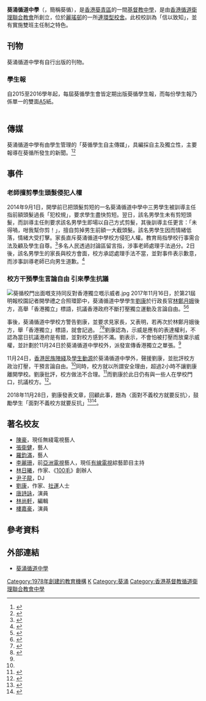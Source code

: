 {{redirect3|葵涌中學}}
{{Coord|22.3523|114.1302|display=title}}
{{Infobox school
| name = 葵涌循道中學<br/>{{lang|en|Kwai Chung Methodist College}}
| nickname = 葵循
| image = 葵循嘅黃昏.jpg
| logo =
| motto = 信以致知
| established = 1978年
| type = 津貼中學
| religion = [[基督教|基督教]][[循道宗|循道宗]]
| affiliation = [[香港基督教循道衛理聯合教會|香港基督教循道衛理聯合教會]]
| superintendent = 梁郇光先生
| principal = 林美儀女士
| vice_principal = 鄭榮華先生 (教學)<br>梁偉漢先生 (學生培育協調)<br>溫家輝先生 (專業發展)
| assistant_principal = 李鎮標先生
| address = {{HKG}}[[葵涌|葵涌]][[華瑤路|華瑤路]]15號
| website = {{url|http://www.kcmc.edu.hk/}}
| telephone = {{tel|852|2745 0010}}
| fax = {{tel|852|2310 8900}}
}}

'''葵涌循道中學'''（{{lang-en|Kwai Chung Methodist College}}，簡稱葵循），是[[香港|香港]][[葵青區|葵青區]]的一間[[基督教|基督教]][[中學|中學]]，是由[[香港循道衛理聯合教會|香港循道衛理聯合教會]]所創立，位於[[麗瑤邨|麗瑤邨]]的一所[[連環型校舍|連環型校舍]]。此校校訓為「信以致知」，並有實施雙班主任制之特色。

==刊物==
葵涌循道中學有自行出版的刊物。
===學生報===

自2015至2016學年起，每屆葵循學生會皆定期出版葵循學生報，而每份學生報乃係單一的雙面[[A5|A5]]紙。
{| class="wikitable"
|-
|-
!width="15%"|內閣
!width="70%"|學生報名稱
!width="10%"|學年
!width="5%"|參考
|-
|Wi-Fi
|《膠紙》
|2015至2016學年
|<ref>{{cite web|author1=葵涌循道中學2015-2016年度學生會Wi-Fi|title=11月10日開始，學生會將會推出免費派發《膠紙》行動|url=https://www.facebook.com/kcmc.wifi/posts/778975012212772|agency=[[Facebook|Facebook]]|date=2016-06-04|accessdate=2016-06-04|7=|archive-date=2020-03-28|archive-url=https://web.archive.org/web/20200328062605/https://www.facebook.com/kcmc.wifi/posts/778975012212772|dead-url=no}}</ref>
|-
|Promise
|《刻板》 
|2016至2017學年
|<ref>{{cite web|author1=葵涌循道中學2016-17年度學生會Promise|title=第四期學生報《刻板》已經出版|url=https://www.facebook.com/kcmcpromise/photos/a.648317945333528.1073741827.642432855922037/738520332979955|agency=[[Facebook|Facebook]]|date=2016-01-06|accessdate=2016-01-06|7=|archive-date=2020-03-28|archive-url=https://web.archive.org/web/20200328062605/https://www.facebook.com/kcmcpromise/photos/a.648317945333528.1073741827.642432855922037/738520332979955|dead-url=no}}</ref>
|-
|}

==傳媒==
葵涌循道中學有由學生管理的「葵循學生自主傳媒」，具編採自主及獨立性，主要報導在葵循所發生的新聞。<ref>{{cite_news|url=http://news.ltn.com.tw/news/world/breakingnews/1735347|title=自我審查？模擬城市建造不讓玩家用「中共」、「六四」|work=《[[自由時報|自由時報]]》|date=2016-06-20|accessdate=2016-11-04|archive-date=2016-11-04|archive-url=https://web.archive.org/web/20161104205311/http://news.ltn.com.tw/news/world/breakingnews/1735347|dead-url=no}}</ref><ref>{{cite web|title=關於葵循學生自主傳媒|url=https://www.facebook.com/KCMCSAM/about/?tab=page_info|agency=[[Facebook|Facebook]]|accessdate=2016-11-04|5=|archive-date=2020-08-19|archive-url=https://web.archive.org/web/20200819070417/https://www.facebook.com/KCMCSAM/about/?tab=page_info|dead-url=no}}</ref>

==事件==
===老師擅剪學生頭髮侵犯人權===
2014年9月1日，開學前已把頭髮剪短的一名葵涌循道中學中三男學生被訓導主任指前額頭髮過長「犯校規」，要求學生盡快剪短。翌日，該名男學生未有剪短頭髮，而訓導主任則要求該名男學生即場以自己方式剪髮，其後訓導主任更言：「未得喎，咁我幫你剪！」，擅自剪掉男生前額一大截頭髮。該名男學生因而情緒低落，情緒大受打擊。家長直斥葵涌循道中學校方侵犯人權。教育局指學校行事需合法及顧及學生自尊。<ref>{{cite_news|url=http://orientaldaily.on.cc/cnt/news/20140903/00176_047.html|title=剪男生頭髮 老師「執法」惹爭議|work=《[[東方日報|東方日報]]》|date=2014-09-03|accessdate=2016-11-04|archive-url=https://web.archive.org/web/20160731002413/http://orientaldaily.on.cc/cnt/news/20140903/00176_047.html|archive-date=2016-07-31|dead-url=yes}}</ref>多名人民透過討論區留言指，涉事老師處理手法過分。2日後，該名男學生的家長與校方會面，校方承認處理手法不當，並對事件表示歉意，而涉事訓導老師已向男生道歉。<ref>{{cite_news|url=http://orientaldaily.oriental.com.hk/cnt/news/20140904/00176_032.html|title=強剪男生頭髮 訓導老師道歉|work=《[[東方日報|東方日報]]》|date=2014-09-04|accessdate=2016-11-04|archive-url=https://web.archive.org/web/20161104204439/http://orientaldaily.oriental.com.hk/cnt/news/20140904/00176_032.html|archive-date=2016-11-04|dead-url=yes}}</ref>
===校方干預學生言論自由 引來學生抗議===
[[File:葵循校門出面嘅支持同反對香港獨立嘅示威者.jpg|thumb]]
2017年11月16日，於第21屆明報校園記者開學禮之合照環節中，葵涌循道中學學生[[劉康_(香港)|劉康]]於行政長官[[林鄭月娥|林鄭月娥]]後方，高舉「香港獨立」標語，抗議香港政府不斷打壓獨立運動及言論自由。<ref name = "hk011">{{cite_news|url=https://www.hk01.com/社會新聞/134151/政壇諸事町-突襲-林鄭成功-中五生合照時展示-港獨-標語|title=【政壇諸事町】「突襲」林鄭成功　中五生合照時展示「港獨」標語|work=《[[香港01|香港01]]》|date=2017-11-16|accessdate=2018-09-24|archive-date=2020-03-15|archive-url=https://web.archive.org/web/20200315231046/https://www.hk01.com/%E7%A4%BE%E6%9C%83%E6%96%B0%E8%81%9E/134151/%E6%94%BF%E5%A3%87%E8%AB%B8%E4%BA%8B%E7%94%BA-%E7%AA%81%E8%A5%B2-%E6%9E%97%E9%84%AD%E6%88%90%E5%8A%9F-%E4%B8%AD%E4%BA%94%E7%94%9F%E5%90%88%E7%85%A7%E6%99%82%E5%B1%95%E7%A4%BA-%E6%B8%AF%E7%8D%A8-%E6%A8%99%E8%AA%9E|dead-url=no}}</ref><ref name = "appledaily1">{{cite_news|url=https://hk.news.appledaily.com/local/daily/article/20171124/20224042|title=撐港獨中五生遭校方警告|work=《[[蘋果日報_(香港)|蘋果日報]]》|date=2017-11-24|accessdate=2018-09-24|archive-date=2018-08-08|archive-url=https://web.archive.org/web/20180808171729/https://hk.news.appledaily.com/local/daily/article/20171124/20224042|dead-url=no}}</ref>

事後，葵涌循道中學校方警告劉康，並要求見家長，又表明，若再次於林鄭月娥後方，舉「香港獨立」標語，就會記過。
<ref name = “7+1-1”>{{cite_news|url=https://www.hk01.com/社會新聞/136256/突襲示威學生遭校方警告-團體到校聲援-批校方政治打壓|title=突襲示威學生遭校方警告　團體到校聲援　批校方政治打|work=《[[香港01|香港01]]》|date=2017-11-24|accessdate=2018-09-24|archive-date=2020-03-15|archive-url=https://web.archive.org/web/20200315231046/https://www.hk01.com/%E7%A4%BE%E6%9C%83%E6%96%B0%E8%81%9E/136256/%E7%AA%81%E8%A5%B2%E7%A4%BA%E5%A8%81%E5%AD%B8%E7%94%9F%E9%81%AD%E6%A0%A1%E6%96%B9%E8%AD%A6%E5%91%8A-%E5%9C%98%E9%AB%94%E5%88%B0%E6%A0%A1%E8%81%B2%E6%8F%B4-%E6%89%B9%E6%A0%A1%E6%96%B9%E6%94%BF%E6%B2%BB%E6%89%93%E5%A3%93|dead-url=no}}</ref><ref>{{cite_news|url=https://hk.news.appledaily.com/local/realtime/article/20171124/57499670|title=學生校外派港獨傳單 遭教局嚴厲譴責 親中團體踩場對罵|work=《[[蘋果日報_(香港)|蘋果日報]]》|date=2017-11-24|accessdate=2018-09-24|archive-date=2018-11-06|archive-url=https://web.archive.org/web/20181106132535/https://hk.news.appledaily.com/local/realtime/article/20171124/57499670|dead-url=no}}</ref>劉康認為，示威是應有的表達權利，不認為當日抗議港府是有錯，並對校方感到不滿。劉表示，不會怕被打壓而放棄示威權，並計劃於11月24日於葵涌循道中學校外，派發宣傳香港獨立之單張。<ref name = "appledaily1"/>

11月24日，[[香港民族陣綫|香港民族陣綫]]及[[學生動源|學生動源]]於葵涌循道中學外，聲援劉康，並批評校方政治打壓，干預言論自由。<ref name = “7+1-1”/>同時，校方就以所謂安全理由，超過2小時不讓劉康離開學校。劉康批評，校方做法不合理。<ref>{{cite_news|url=https://hk.news.appledaily.com/local/daily/article/20171125/20225138|title=撐港獨中五生一度被禁放學|work=《[[蘋果日報_(香港)|蘋果日報]]》|date=2017-11-25|accessdate=2018-09-24|archive-date=2018-11-06|archive-url=https://web.archive.org/web/20181106132318/https://hk.news.appledaily.com/local/daily/article/20171125/20225138|dead-url=no}}</ref>而劉康於此日仍有與一些人在學校門口，抗議校方。<ref>{{cite web|author1=[[劉康_(香港)|劉康]]|title=面對不義校方就要反抗|url=https://www.inmediahk.net/node/1060925|agency=[[獨立媒體|獨立媒體]]|date=2018-11-28|accessdate=2019-07-08|7=|archive-date=2019-06-16|archive-url=https://web.archive.org/web/20190616104314/https://www.inmediahk.net/node/1060925|dead-url=no}}</ref>。

2018年11月28日，劉康發表文章，回顧此事，題為〈面對不義校方就要反抗〉，鼓勵學生「面對不義校方就要反抗」<ref name = "min1">{{cite web|author1=[[劉康_(香港)|劉康]]|title=面對不義校方就要反抗|url=https://www.inmediahk.net/node/1060925|agency=[[香港獨立媒體網|香港獨立媒體網]]|date=2018-11-28|accessdate=2019-07-08|7=|archive-date=2019-06-16|archive-url=https://web.archive.org/web/20190616104314/https://www.inmediahk.net/node/1060925|dead-url=no}}</ref><ref>{{cite book |author=[[劉康_(香港)|劉康]] |date=2019|title=《輕論時政》|work=〈面對不義校方就要反抗〉|location=香港 |publisher=劉康出版社 |page=33-42|isbn=978-988-79954-0-1}}</ref>。

==著名校友==
*[[陳豪|陳豪]]，現任無綫電視藝人
*[[張衛健|張衛健]]，藝人
*[[羅鈞滿|羅鈞滿]]，藝人
*[[李麗珊_(藝人)|李麗珊]]，前[[亞洲電視|亞洲電視]]藝人，現任[[有線電視|有線電視]]綜藝節目主持
*[[林日曦|林日曦]]，作家、《[[100毛|100毛]]》創辦人
*[[尹子龍|尹子龍]]，DJ
*[[劉康_(香港)|劉康]]，作家、[[社運|社運]]人士
*[[唐詩詠|唐詩詠]]，演員
*[[林尚軒|林尚軒]]，編輯
*[[樓嘉豪|樓嘉豪]]，演員

==參考資料==
{{Reflist}}
==外部連結==
*[http://www.kcmc.edu.hk/ 葵涌循道中學] {{Wayback|url=http://www.kcmc.edu.hk/ |date=20180809212503 }}

{{香港基督教循道衛理聯合教會學校}}
[[Category:1978年創建的教育機構|Category:1978年創建的教育機構]]
[[Category:葵青區中學|K]]
[[Category:葵涌|Category:葵涌]]
[[Category:香港基督教循道衛理聯合教會中學|Category:香港基督教循道衛理聯合教會中學]]